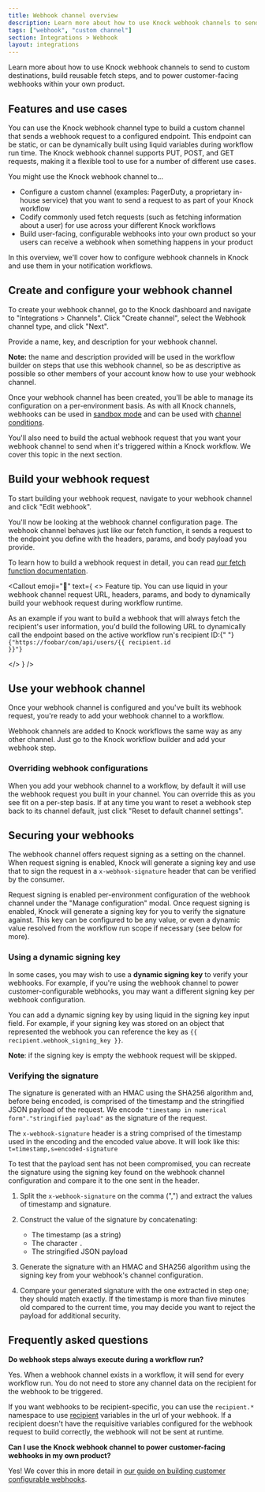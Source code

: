 ```yaml
---
title: Webhook channel overview
description: Learn more about how to use Knock webhook channels to send to custom destinations, build reusable fetch steps, and to power customer-facing webhooks within your own product.
tags: ["webhook", "custom channel"]
section: Integrations > Webhook
layout: integrations
---
```



Learn more about how to use Knock webhook channels to send to custom destinations, build reusable fetch steps, and to power customer-facing webhooks within your own product.

## Features and use cases

You can use the Knock webhook channel type to build a custom channel that sends a webhook request to a configured endpoint. This endpoint can be static, or can be dynamically built using liquid variables during workflow run time. The Knock webhook channel supports PUT, POST, and GET requests, making it a flexible tool to use for a number of different use cases.

You might use the Knock webhook channel to...

- Configure a custom channel (examples: PagerDuty, a proprietary in-house service) that you want to send a request to as part of your Knock workflow
- Codify commonly used fetch requests (such as fetching information about a user) for use across your different Knock workflows
- Build user-facing, configurable webhooks into your own product so your users can receive a webhook when something happens in your product

In this overview, we'll cover how to configure webhook channels in Knock and use them in your notification workflows.

## Create and configure your webhook channel

To create your webhook channel, go to the Knock dashboard and navigate to "Integrations > Channels". Click "Create channel", select the Webhook channel type, and click "Next".

Provide a name, key, and description for your webhook channel.

**Note:** the name and description provided will be used in the workflow builder on steps that use this webhook channel, so be as descriptive as possible so other members of your account know how to use your webhook channel.

Once your webhook channel has been created, you'll be able to manage its configuration on a per-environment basis. As with all Knock channels, webhooks can be used in [sandbox mode](/integrations/overview#sandbox-mode) and can be used with [channel conditions](/integrations/overview#channel-conditions).

You'll also need to build the actual webhook request that you want your webhook channel to send when it's triggered within a Knock workflow. We cover this topic in the next section.

## Build your webhook request

To start building your webhook request, navigate to your webhook channel and click "Edit webhook".

You'll now be looking at the webhook channel configuration page. The webhook channel behaves just like our fetch function, it sends a request to the endpoint you define with the headers, params, and body payload you provide.

To learn how to build a webhook request in detail, you can read [our fetch function documentation](/designing-workflows/fetch-function).

<Callout
  emoji="🌠"
  text={
    <>
      <span className="font-bold">Feature tip.</span> You can use liquid in your
      webhook channel request URL, headers, params, and body to dynamically
      build your webhook request during workflow runtime.
      <p>
        As an example if you want to build a webhook that will always fetch the
        recipient's user information, you'd build the following URL to
        dynamically call the endpoint based on the active workflow run's
        recipient ID:{" "}
        <code>{"https://foobar/com/api/users/{{ recipient.id }}"}</code>
      </p>
    </>
  }
/>

## Use your webhook channel

Once your webhook channel is configured and you've built its webhook request, you're ready to add your webhook channel to a workflow.

Webhook channels are added to Knock workflows the same way as any other channel. Just go to the Knock workflow builder and add your webhook step.

### Overriding webhook configurations

When you add your webhook channel to a workflow, by default it will use the webhook request you built in your channel. You can override this as you see fit on a per-step basis. If at any time you want to reset a webhook step back to its channel default, just click "Reset to default channel settings".

## Securing your webhooks

The webhook channel offers request signing as a setting on the channel. When request signing is enabled, Knock will generate a signing key and use that to sign the request in a `x-webhook-signature` header that can be verified by the consumer.

Request signing is enabled per-environment configuration of the webhook channel under the "Manage configuration" modal. Once request signing is enabled, Knock will generate a signing key for you to verify the signature against. This key can be configured to be any value, or even a dynamic value resolved from the workflow run scope if necessary (see below for more).

### Using a dynamic signing key

In some cases, you may wish to use a **dynamic signing key** to verify your webhooks. For example, if you're using the webhook channel to power customer-configurable webhooks, you may want a different signing key per webhook configuration.

You can add a dynamic signing key by using liquid in the signing key input field. For example, if your signing key was stored on an object that represented the webhook you can reference the key as `{{ recipient.webhook_signing_key }}`.

**Note**: if the signing key is empty the webhook request will be skipped.

### Verifying the signature

The signature is generated with an HMAC using the SHA256 algorithm and, before being encoded, is comprised of the timestamp and the stringified JSON payload of the request. We encode `"timestamp in numerical form"."stringified payload"` as the signature of the request.

The `x-webhook-signature` header is a string comprised of the timestamp used in the encoding and the encoded value above. It will look like this: `t=timestamp,s=encoded-signature`

To test that the payload sent has not been compromised, you can recreate the signature using the signing key found on the webhook channel configuration and compare it to the one sent in the header.

1. Split the `x-webhook-signature` on the comma (",") and extract the values of timestamp and signature.
2. Construct the value of the signature by concatenating:

   - The timestamp (as a string)
   - The character `.`
   - The stringified JSON payload

3. Generate the signature with an HMAC and SHA256 algorithm using the signing key from your webhook's channel configuration.
4. Compare your generated signature with the one extracted in step one; they should match exactly. If the timestamp is more than five minutes old compared to the current time, you may decide you want to reject the payload for additional security.

## Frequently asked questions

**Do webhook steps always execute during a workflow run?**

Yes. When a webhook channel exists in a workflow, it will send for every workflow run. You do not need to store any channel data on the recipient for the webhook to be triggered.

If you want webhooks to be recipient-specific, you can use the `recipient.*` namespace to use [recipient](/send-and-manage-data/recipients) variables in the url of your webhook. If a recipient doesn't have the requisitive variables configured for the webhook request to build correctly, the webhook will not be sent at runtime.

**Can I use the Knock webhook channel to power customer-facing webhooks in my own product?**

Yes! We cover this in more detail in [our guide on building customer configurable webhooks](/guides/customer-webhooks).
